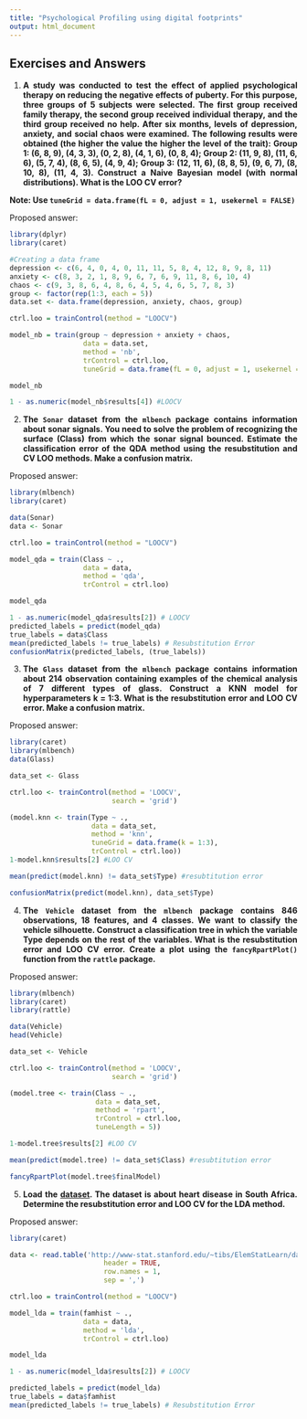 ```yaml
---
title: "Psychological Profiling using digital footprints"
output: html_document
---
```


<style>
body {
text-align: justify}
</style>

## Exercises and Answers

1. **A study was conducted to test the effect of applied psychological therapy on reducing the negative effects of puberty. For this purpose, three groups of 5 subjects were selected. The first group received family therapy, the second group received individual therapy, and the third group received no help. After six months, levels of depression, anxiety, and social chaos were examined. The following results were obtained (the higher the value the higher the level of the trait): Group 1: (6, 8, 9), (4, 3, 3), (0, 2, 8), (4, 1, 6), (0, 8, 4); Group 2: (11, 9, 8), (11, 6, 6), (5, 7, 4), (8, 6, 5), (4, 9, 4); Group 3: (12, 11, 6), (8, 8, 5), (9, 6, 7), (8, 10, 8), (11, 4, 3). Construct a Naive Bayesian model (with normal distributions). What is the LOO CV error?**

**Note: Use `tuneGrid = data.frame(fL = 0, adjust = 1, usekernel = FALSE)`**

Proposed answer:

```r
library(dplyr)
library(caret)

#Creating a data frame
depression <- c(6, 4, 0, 4, 0, 11, 11, 5, 8, 4, 12, 8, 9, 8, 11)
anxiety <- c(8, 3, 2, 1, 8, 9, 6, 7, 6, 9, 11, 8, 6, 10, 4)
chaos <- c(9, 3, 8, 6, 4, 8, 6, 4, 5, 4, 6, 5, 7, 8, 3)
group <- factor(rep(1:3, each = 5))
data.set <- data.frame(depression, anxiety, chaos, group)

ctrl.loo = trainControl(method = "LOOCV")

model_nb = train(group ~ depression + anxiety + chaos,
                  data = data.set,
                  method = 'nb',
                  trControl = ctrl.loo,
                  tuneGrid = data.frame(fL = 0, adjust = 1, usekernel = FALSE))

model_nb

1 - as.numeric(model_nb$results[4]) #LOOCV
```

2. **The `Sonar` dataset from the `mlbench` package contains information about sonar signals. You need to solve the problem of recognizing the surface (Class) from which the sonar signal bounced. Estimate the classification error of the QDA method using the resubstitution and CV LOO methods. Make a confusion matrix.**

Proposed answer:

```r
library(mlbench)
library(caret)

data(Sonar)
data <- Sonar

ctrl.loo = trainControl(method = "LOOCV")

model_qda = train(Class ~ .,
                  data = data,
                  method = 'qda',
                  trControl = ctrl.loo)

model_qda

1 - as.numeric(model_qda$results[2]) # LOOCV
predicted_labels = predict(model_qda)
true_labels = data$Class
mean(predicted_labels != true_labels) # Resubstitution Error
confusionMatrix(predicted_labels, (true_labels))
```

3. **The `Glass` dataset from the `mlbench` package contains information about 214 observation containing examples of the chemical analysis of 7 different types of glass. Construct a KNN model for hyperparameters k = 1:3. What is the resubstitution error and LOO CV error. Make a confusion matrix.**

Proposed answer:

```r
library(caret)
library(mlbench)
data(Glass)

data_set <- Glass

ctrl.loo <- trainControl(method = 'LOOCV',
                         search = 'grid') 

(model.knn <- train(Type ~ ., 
                    data = data_set, 
                    method = 'knn', 
                    tuneGrid = data.frame(k = 1:3),
                    trControl = ctrl.loo))
1-model.knn$results[2] #LOO CV

mean(predict(model.knn) != data_set$Type) #resubtitution error

confusionMatrix(predict(model.knn), data_set$Type)
```

4. **The `Vehicle` dataset from the `mlbench` package contains 846 observations, 18 features, and 4 classes. We want to classify the vehicle silhouette. Construct a classification tree in which the variable Type depends on the rest of the variables. What is the resubstitution error and LOO CV error. Create a plot using the `fancyRpartPlot()` function from the `rattle` package.**

Proposed answer:

```r
library(mlbench)
library(caret)
library(rattle)

data(Vehicle)
head(Vehicle)

data_set <- Vehicle

ctrl.loo <- trainControl(method = 'LOOCV',
                         search = 'grid') 

(model.tree <- train(Class ~ ., 
                     data = data_set, 
                     method = 'rpart',
                     trControl = ctrl.loo,
                     tuneLength = 5))

1-model.tree$results[2] #LOO CV

mean(predict(model.tree) != data_set$Class) #resubtitution error

fancyRpartPlot(model.tree$finalModel)
```

5. **Load the [dataset](http://www-stat.stanford.edu/~tibs/ElemStatLearn/datasets/SAheart.data). The dataset is about heart disease in South Africa. Determine the resubstitution error and LOO CV for the LDA method.** 

Proposed answer:

```r
library(caret)

data <- read.table('http://www-stat.stanford.edu/~tibs/ElemStatLearn/datasets/SAheart.data',
                       header = TRUE,
                       row.names = 1,
                       sep = ',')

ctrl.loo = trainControl(method = "LOOCV")

model_lda = train(famhist ~ .,
                  data = data,
                  method = 'lda',
                  trControl = ctrl.loo)

model_lda

1 - as.numeric(model_lda$results[2]) # LOOCV

predicted_labels = predict(model_lda)
true_labels = data$famhist
mean(predicted_labels != true_labels) # Resubstitution Error
```